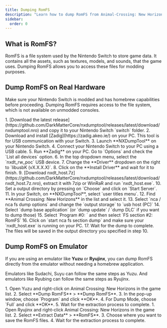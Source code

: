 ```yaml
---
title: Dumping RomFS
description: "Learn how to dump RomFS from Animal-Crossing: New Horizons!"
sidebar:
  order: 0
---
```



## What is RomFS?
RomFS is a file system used by the Nintendo Switch to store game data. It contains all the assets, such as textures, models, and sounds, that the game uses. Dumping RomFS allows you to access these files for modding purposes.

## Dump RomFS on Real Hardware
Make sure your Nintendo Switch is modded and has homebrew capabilities before proceeding. Dumping RomFS requires access to the file system, which is not available on unmodded consoles.

<Steps>
1. [Download the latest release](https://github.com/DarkMatterCore/nxdumptool/releases/latest/download/nxdumptool.nro) and copy it to your Nintendo Switch `switch` folder.
2. Download and install [Zadig](https://zadig.akeo.ie/) on your PC. This tool is for USB communication with your Switch.
3. Launch **NXDumpTool** on your Nintendo Switch.
4. Connect your Nintendo Switch to your PC using a USB cable.
5. Run **Zadig** on your PC. Go to `Options` and check the `List all devices` option.
6. In the top dropdown menu, select the `nxdt_rw_poc` USB device.
7. Change the **Driver** dropdown on the right to `libusbK (vX.X.X.X)`.
8. Click on the **Install Driver** and wait for it to finish.
9. [Download nxdt_host.7z](https://github.com/DarkMatterCore/nxdumptool/releases/latest/download/nxdt_host.7z.nro), extract it with 7zip or WinRaR and run `nxdt_host.exe`.
10. Set a output directory by pressing on `Choose` and click on `Start Server`. 
11. In your Switch, on **NXDumpTool**, select `user titles menu`.
12. Find **Animal Crossing: New Horizons** in the list and select it.
13. Select `nca / nca fs dump options` and change the `output storage` to `usb host (PC)`
14. Select `dump base application` (or `dump update` / `dump DLC` if you want to dump those)
15. Select `Program #0: <string of characters>` and then select `FS section #2: RomFS`
16. Click on `start nca fs section dump` and make sure your `nxdt_host.exe` is running on your PC.
17. Wait for the dump to complete. The files will be saved in the output directory you specified in step 10.
</Steps>

## Dump RomFS on Emulator
If you are using an emulator like **Yuzu** or **Ryujinx**, you can dump RomFS directly from the emulator without needing a homebrew application.

Emulators like Sudachi, Suyu can follow the same steps as Yuzu. And emulators like Ryubing can follow the same steps as Ryujinx.

<Tabs>
  <TabItem label="Yuzu">
    <Steps>
      1. Open Yuzu and right-click on Animal Crossing: New Horizons in the game list.
      2. Select **Dump RomFS** > **Dump RomFS**.
      3. In the pop-up window, choose `Program` and click **OK**.
      4. For Dump Mode, choose `Full` and click **OK**.
      5. Wait for the extraction process to complete.
    </Steps>
  </TabItem>
  
  <TabItem label="Ryujinx">
    <Steps>
      1. Open Ryujinx and right-click Animal Crossing: New Horizons in the game list.
      2. Select **Extract Data** > **RomFS**.
      3. Choose where you want to save the RomFS files.
      4. Wait for the extraction process to complete.
    </Steps>
  </TabItem>
</Tabs>